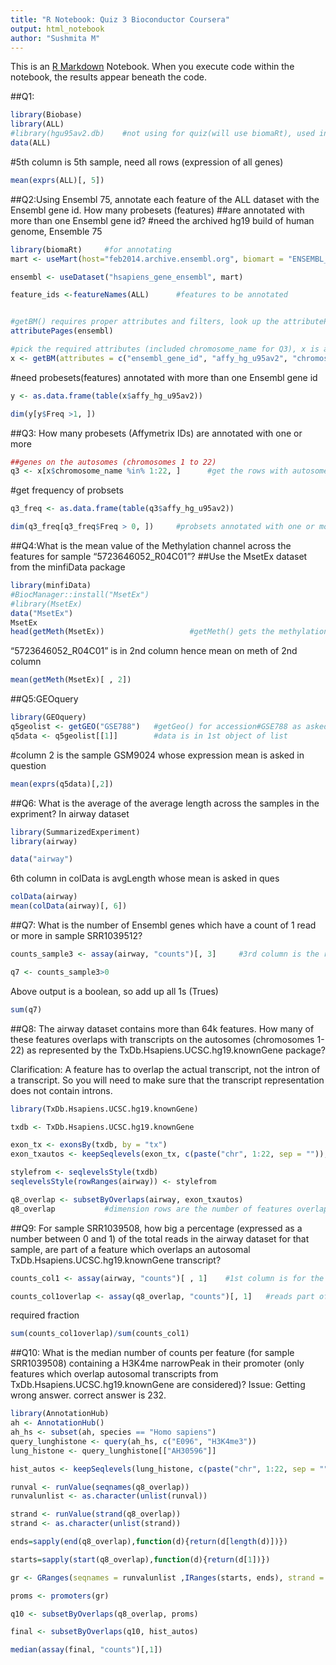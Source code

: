 ```yaml
---
title: "R Notebook: Quiz 3 Bioconductor Coursera"
output: html_notebook
author: "Sushmita M"
---
```


This is an [R Markdown](http://rmarkdown.rstudio.com) Notebook. When you execute code within the notebook, the results appear beneath the code. 

##Q1:

```r
library(Biobase)
library(ALL)
#library(hgu95av2.db)    #not using for quiz(will use biomaRt), used in lecture
data(ALL)
```

#5th column is 5th sample, need all rows (expression of all genes)

```r
mean(exprs(ALL)[, 5]) 
```

##Q2:Using Ensembl 75, annotate each feature of the ALL dataset with the Ensembl gene id. How many probesets (features) 
##are annotated with more than one Ensembl gene id?
#need the archived hg19 build of human genome, Ensemble 75

```r
library(biomaRt)     #for annotating
mart <- useMart(host="feb2014.archive.ensembl.org", biomart = "ENSEMBL_MART_ENSEMBL")

ensembl <- useDataset("hsapiens_gene_ensembl", mart)

feature_ids <-featureNames(ALL)      #features to be annotated


#getBM() requires proper attributes and filters, look up the attributePages(ensembl)
attributePages(ensembl)

#pick the required attributes (included chromosome_name for Q3), x is annotated features 
x <- getBM(attributes = c("ensembl_gene_id", "affy_hg_u95av2", "chromosome_name"), filters = "affy_hg_u95av2", values = feature_ids, mart = ensembl)

```

#need probesets(features) annotated with more than one Ensembl gene id 
```r
y <- as.data.frame(table(x$affy_hg_u95av2))

dim(y[y$Freq >1, ])    
```


##Q3: How many probesets (Affymetrix IDs) are annotated with one or more 

```r
##genes on the autosomes (chromosomes 1 to 22)
q3 <- x[x$chromosome_name %in% 1:22, ]      #get the rows with autosomes(1-22)

```
#get frequency of probsets
```r
q3_freq <- as.data.frame(table(q3$affy_hg_u95av2)) 

dim(q3_freq[q3_freq$Freq > 0, ])     #probsets annotated with one or more Ensembl gene id on autosomes  
```


##Q4:What is the mean value of the Methylation channel across the features for sample “5723646052_R04C01”?
##Use the MsetEx dataset from the minfiData package

```r
library(minfiData)
#BiocManager::install("MsetEx")
#library(MsetEx)
data("MsetEx")
MsetEx
head(getMeth(MsetEx))                   #getMeth() gets the methylation channel 
```

“5723646052_R04C01” is in 2nd column hence mean on meth of 2nd column
```r
mean(getMeth(MsetEx)[ , 2])
```

##Q5:GEOquery

```r
library(GEOquery)
q5geolist <- getGEO("GSE788")   #getGeo() for accession#GSE788 as asked in question, output is a list, here of length 1    
q5data <- q5geolist[[1]]        #data is in 1st object of list
```

#column 2 is the sample GSM9024 whose expression mean is asked in question
```r
mean(exprs(q5data)[,2]) 
```

##Q6: What is the average of the average length across the samples in the expriment? In airway dataset

```r

library(SummarizedExperiment)
library(airway)

data("airway")
```

6th column in colData is avgLength whose mean is asked in ques

```r
colData(airway)
mean(colData(airway)[, 6])  
```

##Q7: What is the number of Ensembl genes which have a count of 1 read or more in sample SRR1039512?

```r
counts_sample3 <- assay(airway, "counts")[, 3]     #3rd column is the required sample

q7 <- counts_sample3>0
```
Above output is a boolean, so add up all 1s (Trues)

```r
sum(q7)
```

##Q8: The airway dataset contains more than 64k features. How many of these features overlaps with transcripts on the autosomes (chromosomes 1-22) as represented by the TxDb.Hsapiens.UCSC.hg19.knownGene package?

Clarification: A feature has to overlap the actual transcript, not the intron of a transcript. So you will need to make sure that the transcript representation does not contain introns.
```r
library(TxDb.Hsapiens.UCSC.hg19.knownGene)

txdb <- TxDb.Hsapiens.UCSC.hg19.knownGene

exon_tx <- exonsBy(txdb, by = "tx")
exon_txautos <- keepSeqlevels(exon_tx, c(paste("chr", 1:22, sep = "")), pruning.mode = "coarse")

stylefrom <- seqlevelsStyle(txdb)
seqlevelsStyle(rowRanges(airway)) <- stylefrom
```

```r
q8_overlap <- subsetByOverlaps(airway, exon_txautos)
q8_overlap           #dimension rows are the number of features overlapping
```

##Q9:  For sample SRR1039508, how big a percentage (expressed as a number between 0 and 1) of the total reads in the airway dataset for that sample, are part of a feature which overlaps an autosomal TxDb.Hsapiens.UCSC.hg19.knownGene transcript?

```r
counts_col1 <- assay(airway, "counts")[ , 1]    #1st column is for the required sample, total reads for the sample

counts_col1overlap <- assay(q8_overlap, "counts")[, 1]   #reads part of feature which overlaps an autosomal TxDb

```

required fraction

```r
sum(counts_col1overlap)/sum(counts_col1)

```

##Q10: What is the median number of counts per feature (for sample SRR1039508) containing a H3K4me narrowPeak in their promoter (only features which overlap autosomal transcripts from TxDb.Hsapiens.UCSC.hg19.knownGene are considered)?
Issue: Getting wrong answer. correct answer is 232.

```r
library(AnnotationHub)
ah <- AnnotationHub()
ah_hs <- subset(ah, species == "Homo sapiens")
query_lunghistone <- query(ah_hs, c("E096", "H3K4me3"))
lung_histone <- query_lunghistone[["AH30596"]]

hist_autos <- keepSeqlevels(lung_histone, c(paste("chr", 1:22, sep = "")), pruning.mode = "coarse")

runval <- runValue(seqnames(q8_overlap))
runvalunlist <- as.character(unlist(runval))

strand <- runValue(strand(q8_overlap))
strand <- as.character(unlist(strand))

ends=sapply(end(q8_overlap),function(d){return(d[length(d)])})

starts=sapply(start(q8_overlap),function(d){return(d[1])})

gr <- GRanges(seqnames = runvalunlist ,IRanges(starts, ends), strand = strand)

proms <- promoters(gr)

q10 <- subsetByOverlaps(q8_overlap, proms)

final <- subsetByOverlaps(q10, hist_autos)


```


```r
median(assay(final, "counts")[,1])
```

